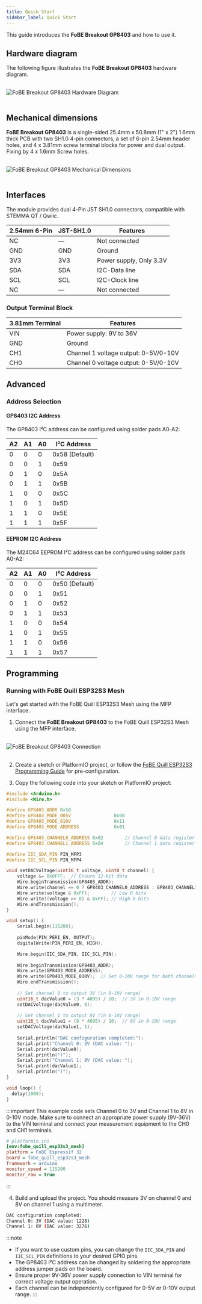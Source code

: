 ```yaml
---
title: Quick Start
sidebar_label: Quick Start
---
```


This guide introduces the **FoBE Breakout GP8403** and how to use it.

## Hardware diagram

The following figure illustrates the **FoBE Breakout GP8403** hardware diagram.

<br/>
<div style={{ textAlign: 'center' }}>
  <img src="/img/products/f2210-r1a.digram.png" alt="FoBE Breakout GP8403 Hardware Diagram" style={{ width: '80%', height: 'auto' }} />
</div>
<br/>

## Mechanical dimensions

**FoBE Breakout GP8403** is a single-sided 25.4mm x 50.8mm (1" x 2") 1.6mm thick PCB with two SH1.0 4-pin connectors, a set of 6-pin 2.54mm header holes, and 4 x 3.81mm screw terminal blocks for power and dual output. Fixing by 4 x 1.6mm Screw holes.

<br/>
<div style={{ textAlign: 'center' }}>
  <img src="/img/products/f2210-r1a.dimensions.png" alt="FoBE Breakout GP8403 Mechanical Dimensions" style={{ width: '80%', height: 'auto' }} />
</div>
<br/>

## Interfaces

The module provides dual 4-Pin JST SH1.0 connectors, compatible with STEMMA QT / Qwiic.

|2.54mm 6-Pin |JST-SH1.0 |Features |
|-----------------------|--------|---------|
|NC |— |Not connected |
|GND |GND |Ground |
|3V3 |3V3 |Power supply, Only 3.3V |
|SDA |SDA |I2C-Data line |
|SCL |SCL |I2C-Clock line |
|NC |— |Not connected |

### Output Terminal Block

|3.81mm Terminal |Features |
|----------------|---------|
|VIN |Power supply: 9V to 36V |
|GND |Ground |
|CH1 |Channel 1 voltage output: 0-5V/0-10V |
|CH0 |Channel 0 voltage output: 0-5V/0-10V |

## Advanced

### Address Selection

#### GP8403 I2C Address
The GP8403 I²C address can be configured using solder pads A0-A2:

|A2 |A1 |A0 |I²C Address |
|---|---|---|------------|
|0 |0 |0 |0x58 (Default) |
|0 |0 |1 |0x59 |
|0 |1 |0 |0x5A |
|0 |1 |1 |0x5B |
|1 |0 |0 |0x5C |
|1 |0 |1 |0x5D |
|1 |1 |0 |0x5E |
|1 |1 |1 |0x5F |

#### EEPROM I2C Address
The M24C64 EEPROM I²C address can be configured using solder pads A0-A2:

|A2 |A1 |A0 |I²C Address |
|---|---|---|------------|
|0 |0 |0 |0x50 (Default) |
|0 |0 |1 |0x51 |
|0 |1 |0 |0x52 |
|0 |1 |1 |0x53 |
|1 |0 |0 |0x54 |
|1 |0 |1 |0x55 |
|1 |1 |0 |0x56 |
|1 |1 |1 |0x57 |

## Programming

### Running with FoBE Quill ESP32S3 Mesh

Let's get started with the FoBE Quill ESP32S3 Mesh using the MFP interface.

1. Connect the **FoBE Breakout GP8403** to the FoBE Quill ESP32S3 Mesh using the MFP interface.
<br/>
<div style={{ textAlign: 'center' }}>
  <img src="/img/products/f2210-r1a.connection.png" alt="FoBE Breakout GP8403 Connection" style={{ width: '80%', height: 'auto' }} />
</div>
<br/>

2. Create a sketch or PlatformIO project, or follow the [FoBE Quill ESP32S3 Programming Guide](/product/f1102/programming) for pre-configuration.

3. Copy the following code into your sketch or PlatformIO project:

```C++
#include <Arduino.h>
#include <Wire.h>

#define GP8403_ADDR 0x58
#define GP8403_MODE_005V                0x00
#define GP8403_MODE_010V                0x11
#define GP8403_MODE_ADDRESS             0x01

#define GP8403_CHANNEL0_ADDRESS 0x02        // Channel 0 data register
#define GP8403_CHANNEL1_ADDRESS 0x04        // Channel 1 data register

#define IIC_SDA_PIN PIN_MFP3
#define IIC_SCL_PIN PIN_MFP4

void setDACVoltage(uint16_t voltage, uint8_t channel) {
    voltage &= 0x0FFF;  // Ensure 12-bit data
    Wire.beginTransmission(GP8403_ADDR);
    Wire.write(channel == 0 ? GP8403_CHANNEL0_ADDRESS : GP8403_CHANNEL1_ADDRESS);
    Wire.write(voltage & 0xFF);        // Low 8 bits
    Wire.write((voltage >> 8) & 0xFF); // High 8 bits
    Wire.endTransmission();
}

void setup() {
    Serial.begin(115200);
    
    pinMode(PIN_PERI_EN, OUTPUT);
    digitalWrite(PIN_PERI_EN, HIGH);

    Wire.begin(IIC_SDA_PIN, IIC_SCL_PIN);
    
    Wire.beginTransmission(GP8403_ADDR);
    Wire.write(GP8403_MODE_ADDRESS);
    Wire.write(GP8403_MODE_010V);  // Set 0-10V range for both channels
    Wire.endTransmission();
    
    // Set channel 0 to output 3V (in 0-10V range)
    uint16_t dacValue0 = (3 * 4095) / 10;  // 3V in 0-10V range
    setDACVoltage(dacValue0, 0);
    
    // Set channel 1 to output 8V (in 0-10V range)
    uint16_t dacValue1 = (8 * 4095) / 10;  // 8V in 0-10V range
    setDACVoltage(dacValue1, 1);
    
    Serial.println("DAC configuration completed:");
    Serial.print("Channel 0: 3V (DAC value: ");
    Serial.print(dacValue0);
    Serial.println(")");
    Serial.print("Channel 1: 8V (DAC value: ");
    Serial.print(dacValue1);
    Serial.println(")");
}

void loop() {
  delay(1000);
}
```

:::important
This example code sets Channel 0 to 3V and Channel 1 to 8V in 0-10V mode. Make sure to connect an appropriate power supply (9V-36V) to the VIN terminal and connect your measurement equipment to the CH0 and CH1 terminals.

```ini
# platformio.ini
[env:fobe_quill_esp32s3_mesh]
platform = FoBE Espressif 32
board = fobe_quill_esp32s3_mesh
framework = arduino
monitor_speed = 115200
monitor_raw = true
```
:::

4. Build and upload the project. You should measure 3V on channel 0 and 8V on channel 1 using a multimeter.

```bash
DAC configuration completed:
Channel 0: 3V (DAC value: 1228)
Channel 1: 8V (DAC value: 3276)
```

:::note
- If you want to use custom pins, you can change the `IIC_SDA_PIN` and `IIC_SCL_PIN` definitions to your desired GPIO pins.
- The GP8403 I²C address can be changed by soldering the appropriate address jumper pads on the board.
- Ensure proper 9V-36V power supply connection to VIN terminal for correct voltage output operation.
- Each channel can be independently configured for 0-5V or 0-10V output range.
:::
